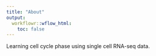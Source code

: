 ```yaml
---
title: "About"
output:
  workflowr::wflow_html:
    toc: false
---
```


Learning cell cycle phase using single cell RNA-seq data.
